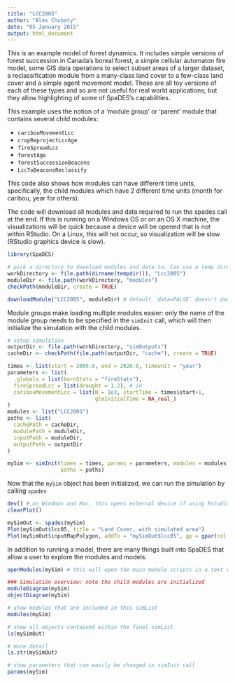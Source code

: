 ```yaml
---
title: "LCC2005"
author: "Alex Chubaty"
date: "05 January 2015"
output: html_document
---
```


This is an example model of forest dynamics. It includes simple versions of forest succession in Canada's boreal forest, a simple cellular automaton fire model, some GIS data operations to select subset areas of a larger dataset, a reclassification module from a many-class land cover to a few-class land cover and a simple agent movement model. These are all toy versions of each of these types and so are not useful for real world applications; but they allow highlighting of some of SpaDES's capabilities.

This example uses the notion of a 'module group' or 'parent' module that contains several child modules:

- `caribouMovementLcc`
- `cropReprojectLccAge`
- `fireSpreadLcc`
- `forestAge`
- `forestSuccessionBeacons`
- `LccToBeaconsReclassify`

This code also shows how modules can have different time units, specifically, the child modules which have 2 different time units (month for caribou, year for others).

The code will download all modules and data required to run the spades call at the end.
If this is running on a Windows OS or on an OS X machine, the visualizations will be quick because a device will be opened that is not within RStudio.
On a Linux, this will not occur, so visualization will be slow (RStudio graphics device is slow).

```r
library(SpaDES)

# pick a directory to download modules and data to. Can use a temp directory
workDirectory <- file.path(dirname(tempdir()), "Lcc2005")
moduleDir <- file.path(workDirectory, "modules")
checkPath(moduleDir, create = TRUE)

downloadModule("LCC2005", moduleDir) # default `data=FALSE` doesn't download data
```


Module groups make loading multiple modules easier: only the name of the module group needs to be specified in the `simInit` call, which will then initialize the simulation with the child modules.

```r
# setup simulation
outputDir <- file.path(workDirectory, "simOutputs")
cacheDir <- checkPath(file.path(outputDir, "cache"), create = TRUE)

times <- list(start = 2005.0, end = 2020.0, timeunit = "year")
parameters <- list(
  .globals = list(burnStats = "fireStats"),
  fireSpreadLcc = list(drought = 1.2), # in
  caribouMovementLcc = list(N = 1e3, startTime = times$start+1, 
                            glmInitialTime = NA_real_)
)
modules <- list("LCC2005")
paths <- list(
  cachePath = cacheDir,
  modulePath = moduleDir,
  inputPath = moduleDir,
  outputPath = outputDir
)

mySim <- simInit(times = times, params = parameters, modules = modules,
                 paths = paths)

```

Now that the `mySim` object has been initialized, we can run the simulation by calling
`spades`

```r
dev() # on Windows and Mac, this opens external device if using Rstudio, it is faster
clearPlot()

mySimOut <- spades(mySim)
Plot(mySimOut$lcc05, title = "Land Cover, with simulated area")
Plot(mySimOut$inputMapPolygon, addTo = "mySimOut$lcc05", gp = gpar(col = "yellow", lwd = 2))

```

In addition to running a model, there are many things built into SpaDES that allow a user to explore the modules and models.

```r
openModules(mySim) # this will open the main module scripts in a text editor

### Simulation overview: note the child modules are initialized
moduleDiagram(mySim)
objectDiagram(mySim)

# show modules that are included in this simList
modules(mySim)

# show all objects contained within the final simList
ls(mySimOut)

# more detail
ls.str(mySimOut)

# show parameters that can easily be changed in simInit call
params(mySim)

```
